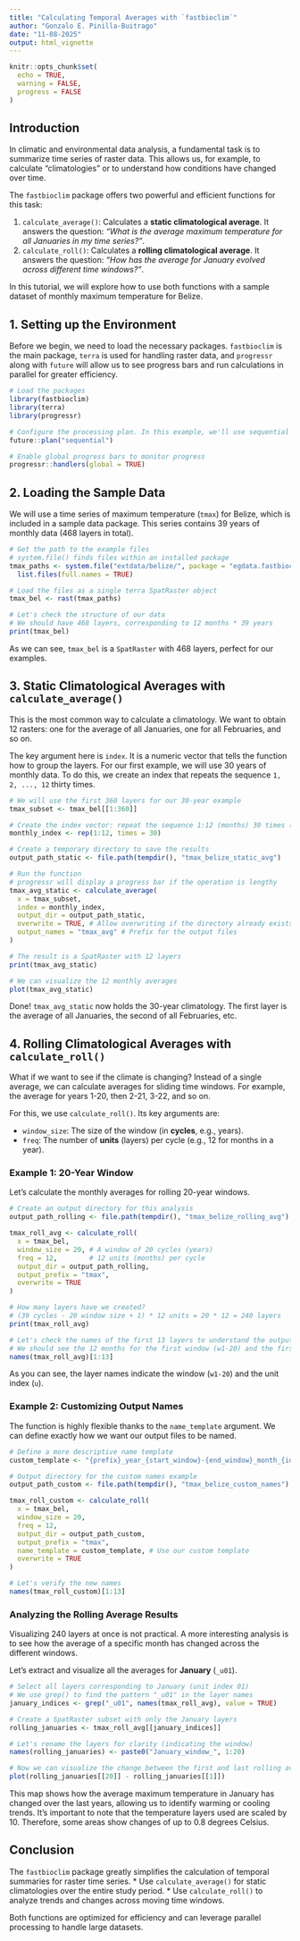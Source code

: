 ```yaml
---
title: "Calculating Temporal Averages with `fastbioclim`"
author: "Gonzalo E. Pinilla-Buitrago"
date: "11-08-2025"
output: html_vignette
---
```


```r
knitr::opts_chunk$set(
  echo = TRUE,
  warning = FALSE,
  progress = FALSE
)
```

## Introduction

In climatic and environmental data analysis, a fundamental task is to summarize time series of raster data. This allows us, for example, to calculate "climatologies" or to understand how conditions have changed over time.

The `fastbioclim` package offers two powerful and efficient functions for this task:

1.  `calculate_average()`: Calculates a **static climatological average**. It answers the question: *"What is the average maximum temperature for all Januaries in my time series?"*.
2.  `calculate_roll()`: Calculates a **rolling climatological average**. It answers the question: *"How has the average for January evolved across different time windows?"*.

In this tutorial, we will explore how to use both functions with a sample dataset of monthly maximum temperature for Belize.

## 1. Setting up the Environment

Before we begin, we need to load the necessary packages. `fastbioclim` is the main package, `terra` is used for handling raster data, and `progressr` along with `future` will allow us to see progress bars and run calculations in parallel for greater efficiency.

```r
# Load the packages
library(fastbioclim)
library(terra)
library(progressr)

# Configure the processing plan. In this example, we'll use sequential processing.
future::plan("sequential")

# Enable global progress bars to monitor progress
progressr::handlers(global = TRUE)
```

## 2. Loading the Sample Data

We will use a time series of maximum temperature (`tmax`) for Belize, which is included in a sample data package. This series contains 39 years of monthly data (468 layers in total).

```r
# Get the path to the example files
# system.file() finds files within an installed package
tmax_paths <- system.file("extdata/belize/", package = "egdata.fastbioclim") |>
  list.files(full.names = TRUE)

# Load the files as a single terra SpatRaster object
tmax_bel <- rast(tmax_paths)

# Let's check the structure of our data
# We should have 468 layers, corresponding to 12 months * 39 years
print(tmax_bel)
```

As we can see, `tmax_bel` is a `SpatRaster` with 468 layers, perfect for our examples.

## 3. Static Climatological Averages with `calculate_average()`

This is the most common way to calculate a climatology. We want to obtain 12 rasters: one for the average of all Januaries, one for all Februaries, and so on.

The key argument here is `index`. It is a numeric vector that tells the function how to group the layers. For our first example, we will use 30 years of monthly data. To do this, we create an index that repeats the sequence `1, 2, ..., 12` thirty times.

```r
# We will use the first 360 layers for our 30-year example
tmax_subset <- tmax_bel[[1:360]]

# Create the index vector: repeat the sequence 1:12 (months) 30 times (years)
monthly_index <- rep(1:12, times = 30)

# Create a temporary directory to save the results
output_path_static <- file.path(tempdir(), "tmax_belize_static_avg")

# Run the function
# progressr will display a progress bar if the operation is lengthy
tmax_avg_static <- calculate_average(
  x = tmax_subset,
  index = monthly_index,
  output_dir = output_path_static,
  overwrite = TRUE, # Allow overwriting if the directory already exists
  output_names = "tmax_avg" # Prefix for the output files
)

# The result is a SpatRaster with 12 layers
print(tmax_avg_static)

# We can visualize the 12 monthly averages
plot(tmax_avg_static)
```
Done! `tmax_avg_static` now holds the 30-year climatology. The first layer is the average of all Januaries, the second of all Februaries, etc.

## 4. Rolling Climatological Averages with `calculate_roll()`

What if we want to see if the climate is changing? Instead of a single average, we can calculate averages for sliding time windows. For example, the average for years 1-20, then 2-21, 3-22, and so on.

For this, we use `calculate_roll()`. Its key arguments are:

*   `window_size`: The size of the window (in **cycles**, e.g., years).
*   `freq`: The number of **units** (layers) per cycle (e.g., 12 for months in a year).

### Example 1: 20-Year Window

Let's calculate the monthly averages for rolling 20-year windows.

```r
# Create an output directory for this analysis
output_path_rolling <- file.path(tempdir(), "tmax_belize_rolling_avg")

tmax_roll_avg <- calculate_roll(
  x = tmax_bel,
  window_size = 20, # A window of 20 cycles (years)
  freq = 12,        # 12 units (months) per cycle
  output_dir = output_path_rolling,
  output_prefix = "tmax",
  overwrite = TRUE
)

# How many layers have we created?
# (39 cycles - 20 window size + 1) * 12 units = 20 * 12 = 240 layers
print(tmax_roll_avg)

# Let's check the names of the first 13 layers to understand the output
# We should see the 12 months for the first window (w1-20) and the first of the next
names(tmax_roll_avg)[1:13]
```
As you can see, the layer names indicate the window (`w1-20`) and the unit index (`u`).

### Example 2: Customizing Output Names

The function is highly flexible thanks to the `name_template` argument. We can define exactly how we want our output files to be named.

```r
# Define a more descriptive name template
custom_template <- "{prefix}_year_{start_window}-{end_window}_month_{idx_unit}"

# Output directory for the custom names example
output_path_custom <- file.path(tempdir(), "tmax_belize_custom_names")

tmax_roll_custom <- calculate_roll(
  x = tmax_bel,
  window_size = 20,
  freq = 12,
  output_dir = output_path_custom,
  output_prefix = "tmax",
  name_template = custom_template, # Use our custom template
  overwrite = TRUE
)

# Let's verify the new names
names(tmax_roll_custom)[1:13]
```

### Analyzing the Rolling Average Results

Visualizing 240 layers at once is not practical. A more interesting analysis is to see how the average of a specific month has changed across the different windows.

Let's extract and visualize all the averages for **January** (`_u01`).

```r
# Select all layers corresponding to January (unit index 01)
# We use grep() to find the pattern "_u01" in the layer names
january_indices <- grep("_u01", names(tmax_roll_avg), value = TRUE)

# Create a SpatRaster subset with only the January layers
rolling_januaries <- tmax_roll_avg[[january_indices]]

# Let's rename the layers for clarity (indicating the window)
names(rolling_januaries) <- paste0("January_window_", 1:20)

# Now we can visualize the change between the first and last rolling average for January
plot(rolling_januaries[[20]] - rolling_januaries[[1]])
```
This map shows how the average maximum temperature in January has changed over the last years, allowing us to identify warming or cooling trends. It's important to note that the temperature layers used are scaled by 10. Therefore, some areas show changes of up to 0.8 degrees Celsius.

## Conclusion

The `fastbioclim` package greatly simplifies the calculation of temporal summaries for raster time series.
*   Use `calculate_average()` for static climatologies over the entire study period.
*   Use `calculate_roll()` to analyze trends and changes across moving time windows.

Both functions are optimized for efficiency and can leverage parallel processing to handle large datasets.